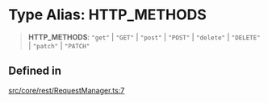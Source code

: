 # Type Alias: HTTP\_METHODS

> **HTTP\_METHODS**: `"get"` \| `"GET"` \| `"post"` \| `"POST"` \| `"delete"` \| `"DELETE"` \| `"patch"` \| `"PATCH"`

## Defined in

[src/core/rest/RequestManager.ts:7](https://github.com/devdimer/cordium.js/blob/06472310c5bbe29a93ef738128bd60352268a62b/src/core/rest/RequestManager.ts#L7)
